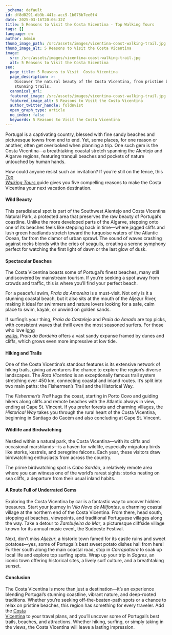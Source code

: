 ```yaml
---
_schema: default
id: df8d0291-db3b-441c-acc9-1b076b7ee0f4
date: 2025-03-16T20:05:32Z
title: 5 Reasons to Visit the Costa Vicentina - Top Walking Tours
tags: []
language: en
author: Admin
thumb_image_path: /src/assets/images/vicentina-coast-walking-trail.jpg
thumb_image_alt: 5 Reasons to Visit the Costa Vicentina
image:
  src: /src/assets/images/vicentina-coast-walking-trail.jpg
  alt: 5 Reasons to Visit the Costa Vicentina
seo:
  page_title: 5 Reasons to Visit  Costa Vicentina
  page_description: >-
    Discover the natural beauty of the Costa Vicentina, from pristine beaches to
    stunning trails.
  canonical_url:
  featured_image: /src/assets/images/vicentina-coast-walking-trail.jpg
  featured_image_alt: 5 Reasons to Visit the Costa Vicentina
  author_twitter_handle: foldnvist
  open_graph_type: article
  no_index: false
  keywords: 5 Reasons to Visit the Costa Vicentina
---
```

Portugal is a captivating country, blessed with fine sandy beaches and
picturesque towns from end to end. Yet, some places, for one reason or another,
often get overlooked when planning a trip. One such gem is the Costa Vicentina—a
breathtaking coastal stretch spanning the Alentejo and Algarve regions,
featuring tranquil beaches and pockets of nature untouched by human hands.

How could anyone resist such an invitation? If you’re still on the fence, this
<a href="https://topwalkingtoursportugal.com/pt/" target="_blank" rel="noopener"><em>Top<br />Walking Tours</em> </a>guide gives you five compelling reasons to make the Costa
Vicentina your next vacation destination.

#### Wild Beauty

This paradisiacal spot is part of the Southwest Alentejo and Costa Vicentina
Natural Park, a protected area that preserves the raw beauty of Portugal’s
coastline. Unlike the more developed parts of the Algarve, stepping onto one of
its beaches feels like stepping back in time—where jagged cliffs and lush green
headlands stretch toward the turquoise waters of the Atlantic Ocean, far from
the clamor of urban sprawl. The sound of waves crashing against rocks blends
with the cries of seagulls, creating a serene symphony perfect for watching the
first light of dawn or the last glow of dusk.

#### Spectacular Beaches

The Costa Vicentina boasts some of Portugal’s finest beaches, many still
undiscovered by mainstream tourism. If you’re seeking a spot away from crowds
and traffic, this is where you’ll find your perfect beach.

For a peaceful swim, *Praia da Amoreira* is a must-visit. Not only is it a
stunning coastal beach, but it also sits at the mouth of the Aljezur River,
making it ideal for swimmers and nature lovers looking for a safe, calm place to
swim, kayak, or unwind on golden sands.

If surfing’s your thing, *Praia do Castelejo* and *Praia do Amado* are top
picks, with consistent waves that thrill even the most seasoned surfers. For
those who love
l<a href="https://topwalkingtoursportugal.com/pt/" target="_blank" rel="noopener">ong<br />walks</a>, *Praia da Bordeira* offers a vast sandy expanse framed by dunes and
cliffs, which grows even more impressive at low tide.

#### Hiking and Trails

One of the Costa Vicentina’s standout features is its extensive network of
hiking trails, giving adventurers the chance to explore the region’s diverse
landscapes. The *Rota Vicentina* is an exceptionally famous trail system
stretching over 450 km, connecting coastal and inland routes. It’s split into
two main paths: the Fishermen’s Trail and the Historical Way.

The *Fishermen’s Trail* hugs the coast, starting in Porto Covo and guiding
hikers along cliffs and remote beaches with the Atlantic always in view, ending
at Cape St. Vincent. If you prefer forests and charming villages, the
*Historical Way* takes you through the rural heart of the Costa Vicentina,
beginning in Santiago do Cacém and also concluding at Cape St. Vincent.

#### Wildlife and Birdwatching

Nestled within a natural park, the Costa Vicentina—with its cliffs and
occasional marshlands—is a haven for wildlife, especially migratory birds like
storks, kestrels, and peregrine falcons. Each year, these visitors draw
birdwatching enthusiasts from across the country.

The prime birdwatching spot is *Cabo Sardão*, a relatively remote area where you
can witness one of the world’s rarest sights: storks nesting on sea cliffs, a
departure from their usual inland habits.

#### A Route Full of Underrated Gems

Exploring the Costa Vicentina by car is a fantastic way to uncover hidden
treasures. Start your journey in *Vila Nova de Milfontes*, a charming coastal
village at the northern end of the Costa Vicentina. From there, head south,
stopping at beaches, viewpoints, and traditional Portuguese villages along the
way. Take a detour to *Zambujeira do Mar*, a picturesque cliffside village known
for its annual music event, the Sudoeste Festival.

Next, don’t miss *Aljezur*, a historic town famed for its castle ruins and sweet
potatoes—yes, some of Portugal’s best sweet potato dishes hail from here!
Further south along the main coastal road, stop in *Carrapateira* to soak up
local life and explore top surfing spots. Wrap up your trip in *Sagres*, an
iconic town offering historical sites, a lively surf culture, and a breathtaking
sunset.

#### Conclusion

The Costa Vicentina is more than just a destination—it’s an experience blending
Portugal’s stunning coastline, vibrant nature, and deep-rooted traditions.
Whether you’re seeking off-the-beaten-path spots or a chance to relax on
pristine beaches, this region has something for every traveler. Add the
<a href="https://topwalkingtoursportugal.com/hiking-alentejo-vicentine-southeast-portugal-coast" target="_blank" rel="noopener">Costa<br />Vicentina</a> to your travel plans, and you’ll uncover some of Portugal’s best
trails, beaches, and attractions. Whether hiking, surfing, or simply taking in
the views, the Costa Vicentina will leave a lasting impression.